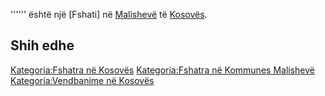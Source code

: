 {{Fshat në 
 | Emri                = Divlak
 | Emri (Rasa dhanore) = 
 | Figura              = 
 | Shteti              = Kosovës
 | Komuna              = Malishevë
 | Kodi postar         = 
 | Sipërfaqja          = 
 | Popullsia           = 0
 | Regj. i popullsisë  = 
 | Dend. e popullsisë  = 
 | Faqja zyrtare       = 
 <!--- Koordinatat ----> 
 | Gjerësia            = 42.50722
 | Gjatësia            = 20.87306
 | Lartësia            = 
}}
'''''' është një [Fshati] në [[ Malishevë ]] të [[ Kosovës ]].

<!-- == Gjeografia == -->
<!-- == Historia == -->
<!-- == Demografia == -->
== Shih edhe ==
{{Komuna Malishevë}}
{{Kosovo-Administrata-Cung}}

[[Kategoria:Fshatra në Kosovës]]
[[Kategoria:Fshatra në Kommunes Malishevë]]
[[Kategoria:Vendbanime në Kosovës]]